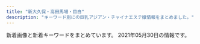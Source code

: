 ```yaml
---
title: "新大久保・高田馬場・目白"
description: "キーワード別にの巨乳アジアン・チャイナエステ嬢情報をまとめました。"
---
```


新着画像と新着キーワードをまとめています。
2021年05月30日の情報です。

<DmmAffiliateIns />
<KeywordTable
  shops={
    [
    {
        "name": "\u99ac\u5834one",
        "keywords": {
            "C": 18,
            "83": 3,
            "86": 3
        },
        "url": "http://familiar.ests.jp/",
        "img_links": [
            "http://familiar.ests.jp/images/acc.png",
            "http://familiar.ests.jp/photos/sites/33/2019/09/2019092718554568.jpg",
            "http://familiar.ests.jp/images/news.png",
            "http://familiar.ests.jp/images/s_link.png",
            "http://familiar.ests.jp/photos/sites/33/2020/10/2020101901153954.jpg",
            "http://familiar.ests.jp/images/bian.jpg",
            "http://familiar.ests.jp/images/top.jpg",
            "http://familiar.ests.jp/images/s_service.png",
            "http://familiar.ests.jp/photos/sites/33/2019/07/2019073009094778.jpg",
            "http://familiar.ests.jp/images/info.png",
            "http://familiar.ests.jp/images/service.jpg",
            "http://familiar.ests.jp/images/mobile.jpg",
            "http://familiar.ests.jp/photos/sites/33/2019/09/2019092318545965.jpg",
            "http://familiar.ests.jp/images/staff_bj1s.png",
            "http://familiar.ests.jp/images/s_staff.png",
            "http://familiar.ests.jp/photos/sites/33/2020/10/2020101409554799.jpg",
            "http://familiar.ests.jp/images/staff_bj4s.png",
            "http://familiar.ests.jp/images/nei_bj1.png",
            "http://familiar.ests.jp/photos/sites/33/2019/09/2019092718570723.jpg"
        ],
        "station": "JR\u9ad8\u7530\u99ac\u5834\u99c5\u65e9\u7a32\u7530\u53e3"
    },
    {
        "img_links": [
            "http://www.enchuen.com/images/img_service06.png",
            "http://www.enchuen.com/images/top_slider2.jpg",
            "http://www.enchuen.com/images/img_service02.png",
            "http://www.enchuen.com/images/interior01_s.jpg",
            "http://www.enchuen.com/images/interior02_s.jpg",
            "http://www.enchuen.com/images/top_slider4.jpg",
            "http://www.enchuen.com/images/mail_header.png",
            "http://www.enchuen.com/images/pagetop.png",
            "http://www.enchuen.com/images/img_slider02.png",
            "http://www.enchuen.com/images/a_qa.png",
            "http://www.enchuen.com/images/top_slider5.jpg",
            "http://www.enchuen.com/images/h2_information.png",
            "http://www.enchuen.com/images/therapist_noa.jpg",
            "http://www.enchuen.com/images/h2_link01.png",
            "http://www.enchuen.com/images/interior02.jpg",
            "http://www.enchuen.com/images/top_slider1.jpg",
            "http://www.enchuen.com/images/img_service03.png",
            "http://www.enchuen.com/images/img_service07.png",
            "http://www.enchuen.com/images/therapist_yona_s.jpg",
            "http://www.enchuen.com/images/img_service01.png",
            "http://www.enchuen.com/images/interior03_s.jpg",
            "http://www.enchuen.com/images/btn_gnavi02_no.png",
            "http://www.enchuen.com/images/therapist_kaori_s.jpg",
            "http://www.enchuen.com/images/interior04_s.jpg",
            "http://www.enchuen.com/images/h2_servicecontents.png",
            "http://www.enchuen.com/images/ban-tel.png",
            "http://www.enchuen.com/images/mess_footer.png",
            "http://www.enchuen.com/images/h2_contact.png",
            "http://www.enchuen.com/images/icon_eng.png",
            "http://www.enchuen.com/images/btn_gnavi05_no.png",
            "http://www.enchuen.com/images/icon_chi.png",
            "http://www.enchuen.com/images/img_comimgsoon.jpg",
            "http://www.enchuen.com/images/q_qa.png",
            "http://www.enchuen.com/images/img_service04.png",
            "http://www.enchuen.com/images/tw_header.png",
            "http://www.enchuen.com/images/img_aromaoil.png",
            "http://www.enchuen.com/images/therapist_yona.jpg",
            "http://www.enchuen.com/images/img_slider03.png",
            "http://www.enchuen.com/images/therapist_yume.jpg",
            "http://www.enchuen.com/images/h2_qa.png",
            "http://www.enchuen.com/images/therapist_noa_s.jpg",
            "http://www.enchuen.com/images/tw_footer.png",
            "http://www.enchuen.com/images/h2_alliancegide.png",
            "http://www.enchuen.com/images/btn_gnavi06_no.png",
            "http://www.enchuen.com/images/therapist_kaori.jpg",
            "http://www.enchuen.com/images/top_slider3.jpg",
            "http://www.enchuen.com/images/therapist_yume_s.jpg",
            "http://www.enchuen.com/images/interior04.jpg",
            "http://www.enchuen.com/images/interior03.jpg",
            "http://www.enchuen.com/images/h2_linkban.png",
            "http://www.enchuen.com/images/btn_gnavi03_no.png",
            "http://www.enchuen.com/images/h2_alltherapist.png",
            "http://www.enchuen.com/images/h2_alliancegide2.png",
            "http://www.enchuen.com/images/ins_footer.png",
            "http://www.enchuen.com/images/tel_header.png",
            "http://www.enchuen.com/images/h2_instagam.png",
            "http://www.enchuen.com/images/top_slider6.jpg",
            "http://www.enchuen.com/images/ins_header.png",
            "http://www.enchuen.com/images/img_slider01.png",
            "http://www.enchuen.com/images/interior01.jpg",
            "http://www.enchuen.com/images/btn_gnavi04_no.png",
            "http://www.enchuen.com/images/h2_twitter.png",
            "http://www.enchuen.com/images/img_service05.png",
            "http://www.enchuen.com/images/btn_gnavi01_no.png"
        ],
        "station": "JR\u65b0\u5927\u4e45\u4fdd\u99c5",
        "keywords": {
            "C": 4
        },
        "url": "http://www.enchuen.com/",
        "name": "\u7e01\u4e2d\u7e01\uff5e\u3048\u3093\u3061\u3085\u3046\u3048\u3093\uff5e"
    },
    {
        "keywords": {},
        "name": "Honey At Home \u30cf\u30cb\u30fc\u30a2\u30c3\u30c8\u30db\u30fc\u30e0",
        "station": "JR\u9ad8\u7530\u99ac\u5834\u99c5\u65e9\u7a32\u7530\u53e3",
        "url": "http://www.china-es.info/",
        "img_links": [
            "http://www.china-es.info/images/int2.jpg",
            "http://www.china-es.info/images/interior_t.jpg",
            "http://www.china-es.info/images/int4.jpg",
            "http://www.china-es.info/images/int1.jpg",
            "http://www.china-es.info/img/nana1.jpg",
            "http://www.china-es.info/images/sys2.jpg",
            "http://www.china-es.info/img/hibiki1.jpg",
            "http://www.china-es.info/images/mobile.jpg",
            "http://www.china-es.info/images/menu/staff.jpg",
            "http://www.china-es.info/images/top.jpg",
            "http://www.china-es.info/img/nana2.jpg",
            "http://www.china-es.info/images/sys1.jpg",
            "http://www.china-es.info/img/ringo1.jpg",
            "http://www.china-es.info/images/staff_t.jpg",
            "http://www.china-es.info/images/rec1.jpg",
            "http://www.china-es.info/images/news.jpg",
            "http://www.china-es.info/images/rec2.jpg",
            "http://www.china-es.info/images/menu/top.jpg",
            "http://www.china-es.info/images/menu/interior.jpg",
            "http://www.china-es.info/images/sys3.jpg",
            "http://www.china-es.info/images/int3.jpg",
            "http://www.china-es.info/images/head.jpg"
        ]
    },
    {
        "name": "\u6625\u306e\u5922",
        "keywords": {},
        "url": "http://www.harunoyume.com/",
        "img_links": [
            "http://www.harunoyume.com/images/discount.jpg",
            "http://www.harunoyume.com/images/covergirl.jpg",
            "http://www.harunoyume.com/images/service-image.jpg",
            "http://www.harunoyume.com/images/campaign.jpg"
        ],
        "station": "JR\u65b0\u5927\u4e45\u4fdd\u99c5"
    },
    {
        "img_links": [
            "http://www.kity.work/img/aoi2.jpg",
            "http://www.kity.work/images/tg.jpg",
            "http://www.kity.work/img/erina1.jpg",
            "http://www.kity.work/images/3.jpg",
            "http://www.kity.work/img/aoi1.jpg",
            "http://www.kity.work/img/sara1.jpg",
            "http://www.kity.work/images/news.jpg",
            "http://www.kity.work/images/s1.png",
            "http://www.kity.work/images/int2.jpg",
            "http://www.kity.work/img/erina2.jpg",
            "http://www.kity.work/staff/yuka.jpg",
            "http://www.kity.work/staff/sara.jpg",
            "http://www.kity.work/staff/erina.jpg",
            "http://www.kity.work/images/head.jpg",
            "http://www.kity.work/img/nana1.jpg",
            "http://www.kity.work/images/interior_t.jpg",
            "http://www.kity.work/images/5.jpg",
            "http://www.kity.work/images/7.jpg",
            "http://www.kity.work/images/s2.jpg",
            "http://www.kity.work/images/up.jpg",
            "http://www.kity.work/images/s1.jpg",
            "http://www.kity.work/img/sara2.jpg",
            "http://www.kity.work/images/6.jpg",
            "http://www.kity.work/img/yuka2.jpg",
            "http://www.kity.work/images/ac2.jpg",
            "http://www.kity.work/images/tel.jpg",
            "http://www.kity.work/staff/nana.jpg",
            "http://www.kity.work/images/staff_t.jpg",
            "http://www.kity.work/img/yuka1.jpg",
            "http://www.kity.work/images/1.jpg",
            "http://www.kity.work/images/sys.jpg",
            "http://www.kity.work/images/int1.jpg",
            "http://www.kity.work/staff/aoi.jpg"
        ],
        "url": "http://www.kity.work/",
        "name": "\u98a8\u96c5\u5802 \uff5e\u3075\u3046\u304c\u3069\u3046\uff5e",
        "station": "JR\u9ad8\u7530\u99ac\u5834\u99c5\u65e9\u7a32\u7530\u53e3",
        "keywords": {}
    },
    {
        "img_links": [
            "http://massage-1.net/images/top/top_04.jpg",
            "http://massage-1.net/images/top/top_01.jpg",
            "http://massage-1.net/images/top/top_06.jpg",
            "http://massage-1.net/images/top/top_08.png",
            "http://massage-1.net/images/top/top_03.jpg",
            "http://massage-1.net/images/top/top_02.jpg",
            "http://massage-1.net/images/home/top.jpg",
            "http://massage-1.net/images/page_top.png",
            "http://massage-1.net/images/top/top_05.jpg",
            "http://massage-1.net/images/staff_image/staf_05a.jpg"
        ],
        "keywords": {},
        "name": "\u697d\u5712",
        "url": "http://massage-1.net/",
        "station": "JR\u9ad8\u7530\u99ac\u5834\u99c5\u65e9\u7a32\u7530\u53e3"
    },
    {
        "station": "JR\u9ad8\u7530\u99ac\u5834\u99c5",
        "url": "http://www.aromaonly1.com/",
        "name": "NEW ONLY ONE",
        "img_links": [
            "http://www.aromaonly1.com/images/index_14.jpg",
            "http://www.aromaonly1.com/images/link_10.jpg",
            "http://www.aromaonly1.com/images/index_11.jpg",
            "http://www.aromaonly1.com/uploads/e01fa669285bc99ba782abfd90a08bb2.jpg",
            "http://www.aromaonly1.com/images/index_21.jpg",
            "http://www.aromaonly1.com/images/interior_10.jpg",
            "http://www.aromaonly1.com/images/index_02.jpg",
            "http://www.aromaonly1.com/images/index_08.jpg",
            "http://www.aromaonly1.com/uploads/39a20c0f1405de5aa73fad53492e41be.jpg",
            "http://www.aromaonly1.com/images/fanhui.png",
            "http://www.aromaonly1.com/uploads/015cba9c432d730d26583fe998534fa6.jpg",
            "http://www.aromaonly1.com/uploads/0d74a4af5e268e3562daa56048c13906.jpg",
            "http://www.aromaonly1.com/images/index_18.jpg",
            "http://www.aromaonly1.com/images/index_07.jpg",
            "http://www.aromaonly1.com/my_work/images/pic1.png",
            "http://www.aromaonly1.com/images/index_06.jpg",
            "http://www.aromaonly1.com/images/index_01.jpg",
            "http://www.aromaonly1.com/images/index_20.jpg",
            "http://www.aromaonly1.com/uploads/c24b4a66b959c50d941c227e2167e47a.jpg",
            "http://www.aromaonly1.com/uploads/2f5941103973429d3981087968a845a3.jpg",
            "http://www.aromaonly1.com/images/index_17.jpg",
            "http://www.aromaonly1.com/uploads/66dc68de1f9c001b6f15d52303314efc.jpg",
            "http://www.aromaonly1.com/images/index_03.jpg",
            "http://www.aromaonly1.com/images/aromaonly1_468x60.png",
            "http://www.aromaonly1.com/images/girls_10.jpg",
            "http://www.aromaonly1.com/images/service_11.jpg",
            "http://www.aromaonly1.com/images/index_05.jpg",
            "http://www.aromaonly1.com/uploads/18799c1985ca7d1cd026808323ec51c2.jpg",
            "http://www.aromaonly1.com/images/service_10.jpg",
            "http://www.aromaonly1.com/uploads/56e94a67d1aa4ea89d5f2064a387ab96.jpg",
            "http://www.aromaonly1.com/images/index_15.jpg",
            "http://www.aromaonly1.com/uploads/8e9e8b4d89b256773f17dff61368328c.jpg",
            "http://www.aromaonly1.com/images/index_16.jpg",
            "http://www.aromaonly1.com/uploads/5f4083d49285cbe64774b1bd70e86150.jpg",
            "http://www.aromaonly1.com/images/index_04.jpg",
            "http://www.aromaonly1.com/uploads/3e6ede4dd71b9611bfc0fc01fff82057.jpg",
            "http://www.aromaonly1.com/uploads/b43afdf6c0db7020b472f89b05664984.jpg",
            "http://www.aromaonly1.com/images/index_12.jpg",
            "http://www.aromaonly1.com/uploads/ac75f516de3602f2ed5de1d9e2383a35.jpg",
            "http://www.aromaonly1.com/images/index_19.jpg"
        ],
        "keywords": {
            "86": 4,
            "88": 3,
            "E": 2,
            "D": 2,
            "C": 3
        }
    },
    {
        "url": "https://venus.tyo.ac/",
        "keywords": {},
        "img_links": [],
        "name": "Venus -\u30f4\u30a3\u30fc\u30ca\u30b9-",
        "station": "JR\u5927\u4e45\u4fdd\u99c5\u5357\u53e3"
    },
    {
        "keywords": {
            "C": 39,
            "G": 1,
            "E": 3,
            "\u30c0\u30a4\u30ca\u30de\u30a4\u30c8": 1
        },
        "url": "https://est-hana.com/",
        "station": "JR\u5927\u4e45\u4fdd\u99c5\u5317\u53e3",
        "img_links": [
            "https://est-hana.com/img/girl/thumb/smain1891e9ae2d8752cd8b9474ebd62df9909f9b.jpg",
            "https://est-hana.com/img/girl/list/slist110d5ce8a5906e2cdaf90af47c9395e0dff.jpg",
            "https://est-hana.com/img/girl/pickup/topgirl20161016054301.png",
            "https://est-hana.com/img/girl/thumb/s88_1.jpg",
            "https://est-hana.com/img/girl/list/s77_list.jpg",
            "https://est-hana.com/img/girl/main/smain83165230fc40840a020ba3ed47600db4b4a.jpg",
            "https://est-hana.com/img/girl/pickup/pickup20180830201105.jpg",
            "https://est-hana.com/img/girl/thumb/smain193281777917c863b2cd265723b9cb5a3c32.jpg",
            "https://est-hana.com/img/girl/pickup/topgirl20141227182718.png",
            "https://est-hana.com/img/girl/thumb/s180_1.jpg",
            "https://est-hana.com/img/material/top_t4.png",
            "https://est-hana.com/img/material/month.png",
            "https://est-hana.com/img/girl/main/s139_1.jpg",
            "https://est-hana.com/img/girl/thumb/s77_1.jpg",
            "https://est-hana.com/img/girl/thumb/smain1991a8b144d9cbd006fc9dffdf23ad77de07.jpg",
            "https://est-hana.com/img/girl/main/smain110138adcf1cf026681bfa9a408199a21890.jpg",
            "https://est-hana.com/img/girl/list/slist189e9ae2d8752cd8b9474ebd62df9909f9b.jpg",
            "https://est-hana.com/img/girl/list/s180_face.jpg",
            "https://est-hana.com/img/material/gm4_rollout.png",
            "https://est-hana.com/img/girl/list/s163_face.jpg",
            "https://est-hana.com/img/girl/thumb/s173_2.jpg",
            "https://est-hana.com/img/girl/list/slist19053cc33bb85f739f63e84c2ae2c41c2eb.jpg",
            "https://est-hana.com/img/girl/thumb/smain18725b09cd881b1f036f9f4970616c10b474.jpg",
            "https://est-hana.com/img/material/m5.png",
            "https://est-hana.com/img/girl/list/sface193e3a7504f14e2050f14cb6782d72bb46c.jpg",
            "https://est-hana.com/img/girl/pickup/pickup20141227182613.jpeg",
            "https://est-hana.com/img/girl/main/s173_1.jpg",
            "https://est-hana.com/img/material/w0.png",
            "https://est-hana.com/img/material/line1.png",
            "https://est-hana.com/img/material/massa_t1.png",
            "https://est-hana.com/img/girl/main/smain1891e9ae2d8752cd8b9474ebd62df9909f9b.jpg",
            "https://est-hana.com/img/material/massap5.jpg",
            "https://est-hana.com/img/girl/list/s173_list.jpg",
            "https://est-hana.com/img/material/top_t2_img_rev2.jpg",
            "https://est-hana.com/img/girl/list/sface187386757ea62d773ca58e2457fc23b8e13.jpg",
            "https://est-hana.com/img/material/click_tel_btn.png",
            "https://est-hana.com/img/material/top_t5.png",
            "https://est-hana.com/img/girl/thumb/smain1871110bf62c88dcefca310cdc127f9b11f2.jpg",
            "https://est-hana.com/img/material/systme_t1.png",
            "https://est-hana.com/img/girl/list/slist8365230fc40840a020ba3ed47600db4b4a.jpg",
            "https://est-hana.com/img/material/systme_t2.png",
            "https://est-hana.com/img/girl/thumb/smain110138adcf1cf026681bfa9a408199a21890.jpg",
            "https://est-hana.com/img/girl/main/smain1991a8b144d9cbd006fc9dffdf23ad77de07.jpg",
            "https://est-hana.com/img/girl/list/slist193a69a1a063a3159e298d18b691542266d.jpg",
            "https://est-hana.com/img/girl/main/smain197153ce52e0264e81a8a42e5d3c84dd833e.jpg",
            "https://est-hana.com/img/material/gm3_rollout.png",
            "https://est-hana.com/img/girl/thumb/s75_1.jpg",
            "https://est-hana.com/img/girl/list/slist18449673a0eecbfdaab27d1a016ce6f4281.jpg",
            "https://est-hana.com/img/material/top_t3.png",
            "https://est-hana.com/img/girl/main/smain1901e7f2a11706f93c08ab1eb76c57c0a501.jpg",
            "https://est-hana.com/img/girl/pickup/topgirl20180526173824.png",
            "https://est-hana.com/img/girl/list/sface201dc74ab8dea78d771771d5fda7bccc989.jpg",
            "https://est-hana.com/img/girl/main/s75_1.jpg",
            "https://est-hana.com/img/camp/camp20210501.png",
            "https://est-hana.com/img/girl/main/smain1911ec56c0d5cc68365ea11e2e52a40272d8.jpg",
            "https://est-hana.com/img/material/photorenew5.jpg",
            "https://est-hana.com/img/girl/pickup/pickup20180526173711.jpg",
            "https://est-hana.com/img/girl/list/sface8365230fc40840a020ba3ed47600db4b4a.jpg",
            "https://est-hana.com/img/girl/pickup/pickup20191214162524.jpg",
            "https://est-hana.com/img/material/massap7.jpg",
            "https://est-hana.com/img/material/accsess_picter2.jpg",
            "https://est-hana.com/img/whatnew/20200401_mask.jpg",
            "https://est-hana.com/img/material/sys_course2_rev2.png",
            "https://est-hana.com/img/material/staff_t1rev1.png",
            "https://est-hana.com/img/girl/thumb/s86_1.jpg",
            "https://est-hana.com/img/material/sys_course1_rev2.png",
            "https://est-hana.com/img/material/hosi4.png",
            "https://est-hana.com/img/whatnew/20200401min60.jpg",
            "https://est-hana.com/img/material/staff_t1.png",
            "https://est-hana.com/img/girl/list/slist191ec56c0d5cc68365ea11e2e52a40272d8.jpg",
            "https://est-hana.com/img/girl/thumb/smain184249673a0eecbfdaab27d1a016ce6f4281.jpg",
            "https://est-hana.com/img/girl/thumb/smain83165230fc40840a020ba3ed47600db4b4a.jpg",
            "https://est-hana.com/img/girl/pickup/pickup20191208191053.jpg",
            "https://est-hana.com/img/girl/list/s180_list.jpg",
            "https://est-hana.com/img/material/massap1.jpg",
            "https://est-hana.com/img/girl/thumb/smain1102404ef9fc79e2a0a04d64b621c22a0c77.jpg",
            "https://est-hana.com/img/material/detailwaku.png",
            "https://est-hana.com/img/girl/list/sface18449673a0eecbfdaab27d1a016ce6f4281.jpg",
            "https://est-hana.com/img/material/day.png",
            "https://est-hana.com/img/girl/pickup/pickup20190528135649.jpg",
            "https://est-hana.com/img/material/photorenew4.jpg",
            "https://est-hana.com/img/girl/list/sface110404ef9fc79e2a0a04d64b621c22a0c77.jpg",
            "https://est-hana.com/img/material/sframe2014.png",
            "https://est-hana.com/img/material/sys_option.png",
            "https://est-hana.com/img/material/massap6.jpg",
            "https://est-hana.com/img/material/gm1_rollout.png",
            "https://est-hana.com/img/material/sys_course3_rev1.png",
            "https://est-hana.com/img/girl/thumb/s139_1.jpg",
            "https://est-hana.com/img/girl/list/s139_face.jpg",
            "https://est-hana.com/img/girl/main/s77_1.jpg",
            "https://est-hana.com/img/girl/list/slist199a8b144d9cbd006fc9dffdf23ad77de07.jpg",
            "https://est-hana.com/img/girl/main/smain184149673a0eecbfdaab27d1a016ce6f4281.jpg",
            "https://est-hana.com/img/girl/pickup/pickup20181218104555.jpg",
            "https://est-hana.com/img/material/age.png",
            "https://est-hana.com/img/material/staffdetail_t1.png",
            "https://est-hana.com/img/girl/list/s88_list.jpg",
            "https://est-hana.com/img/material/gm6_rollout.png",
            "https://est-hana.com/img/girl/main/smain1871110bf62c88dcefca310cdc127f9b11f2.jpg",
            "https://est-hana.com/img/material/photorenew1.jpg",
            "https://est-hana.com/img/material/massap3.jpg",
            "https://est-hana.com/img/girl/list/s75_face.jpg",
            "https://est-hana.com/img/material/top_t6.png",
            "https://est-hana.com/img/girl/list/sface199a8b144d9cbd006fc9dffdf23ad77de07.jpg",
            "https://est-hana.com/img/girl/list/s173_face.jpg",
            "https://est-hana.com/img/girl/thumb/smain197153ce52e0264e81a8a42e5d3c84dd833e.jpg",
            "https://est-hana.com/img/girl/thumb/smain1901e7f2a11706f93c08ab1eb76c57c0a501.jpg",
            "https://est-hana.com/img/girl/pickup/pickup20190227121102.jpg",
            "https://est-hana.com/img/girl/pickup/topgirl20140502225842.png",
            "https://est-hana.com/img/girl/thumb/smain184149673a0eecbfdaab27d1a016ce6f4281.jpg",
            "https://est-hana.com/img/girl/thumb/smain1913da4fa2da2e801312734721e1a44d8e19.jpg",
            "https://est-hana.com/img/girl/pickup/topgirl20190528141109.png",
            "https://est-hana.com/img/girl/thumb/smain1911ec56c0d5cc68365ea11e2e52a40272d8.jpg",
            "https://est-hana.com/img/girl/pickup/topgirl20180308214256.png",
            "https://est-hana.com/img/girl/thumb/smain1931e3a7504f14e2050f14cb6782d72bb46c.jpg",
            "https://est-hana.com/img/material/d30.png",
            "https://est-hana.com/img/material/returnbtn.png",
            "https://est-hana.com/img/material/massap2.jpg",
            "https://est-hana.com/img/girl/list/sface190e7f2a11706f93c08ab1eb76c57c0a501.jpg",
            "https://est-hana.com/img/girl/pickup/pickup20190118192153.jpg",
            "https://est-hana.com/img/girl/thumb/s77_3.jpg",
            "https://est-hana.com/img/girl/list/sface191ec56c0d5cc68365ea11e2e52a40272d8.jpg",
            "https://est-hana.com/img/material/top_t2.png",
            "https://est-hana.com/img/material/photorenew2rev1.jpg",
            "https://est-hana.com/img/girl/thumb/s77_2.jpg",
            "https://est-hana.com/img/girl/list/slist187110f9d5212fd19d8b8410ec6bff294e6.jpg",
            "https://est-hana.com/img/girl/list/slist19753ce52e0264e81a8a42e5d3c84dd833e.jpg",
            "https://est-hana.com/img/girl/pickup/pickup20190118192257.jpg",
            "https://est-hana.com/img/girl/main/s180_1.jpg",
            "https://est-hana.com/img/whatnew/20200304.jpg",
            "https://est-hana.com/img/girl/list/slist2012ba9beda1a19f1ba57dcc87485d57321.jpg",
            "https://est-hana.com/img/material/gm5_rollout.png",
            "https://est-hana.com/img/girl/list/s86_face.jpg",
            "https://est-hana.com/img/girl/list/s77_face.jpg",
            "https://est-hana.com/img/girl/thumb/smain1912da4fa2da2e801312734721e1a44d8e19.jpg",
            "https://est-hana.com/img/material/topflashimg1.jpg",
            "https://est-hana.com/img/girl/list/s88_face.jpg",
            "https://est-hana.com/img/girl/thumb/s173_1.jpg",
            "https://est-hana.com/img/material/accsess_station.png",
            "https://est-hana.com/img/material/photorenew3.jpg",
            "https://est-hana.com/img/girl/list/sface189e9ae2d8752cd8b9474ebd62df9909f9b.jpg",
            "https://est-hana.com/img/girl/main/smain1931e3a7504f14e2050f14cb6782d72bb46c.jpg",
            "https://est-hana.com/img/girl/thumb/smain1902e7f2a11706f93c08ab1eb76c57c0a501.jpg",
            "https://est-hana.com/img/material/gm2_rollout.png",
            "https://est-hana.com/img/girl/pickup/topgirl20140510202547.png",
            "https://est-hana.com/img/material/infopanel.png",
            "https://est-hana.com/img/girl/pickup/topgirl20180908131653.png",
            "https://est-hana.com/img/material/top_twitter.png",
            "https://est-hana.com/img/girl/list/s86_list.jpg",
            "https://est-hana.com/img/girl/list/sface19753ce52e0264e81a8a42e5d3c84dd833e.jpg",
            "https://est-hana.com/img/material/sys_etc.png",
            "https://est-hana.com/img/material/hosi5.png",
            "https://est-hana.com/img/girl/list/s163_list.jpg",
            "https://est-hana.com/img/girl/thumb/smain83265230fc40840a020ba3ed47600db4b4a.jpg",
            "https://est-hana.com/img/girl/thumb/smain19725e2ed7efe2de621955e09d12295a13ee.jpg",
            "https://est-hana.com/img/girl/pickup/pickup20190121202926.jpg",
            "https://est-hana.com/img/material/massap4.jpg",
            "https://est-hana.com/img/girl/main/s88_1.jpg",
            "https://est-hana.com/img/girl/list/s139_list.jpg",
            "https://est-hana.com/img/girl/main/s86_1.jpg",
            "https://est-hana.com/img/girl/list/s75_list.jpg"
        ],
        "name": "\u82b1"
    },
    {
        "img_links": [
            "http://www.y-rlx.site/images/index_13.jpg",
            "http://www.y-rlx.site/images/rec_09.jpg",
            "http://www.y-rlx.site/images/staff_09.jpg",
            "http://www.y-rlx.site/images/index_19.jpg",
            "http://www.y-rlx.site/images/info.jpg",
            "http://www.y-rlx.site/images/index_11.jpg",
            "http://www.y-rlx.site/images/info_09.jpg",
            "http://www.y-rlx.site/images/upload/thumb/0776a8acf9219785.jpg",
            "http://www.y-rlx.site/images/index_09.jpg",
            "http://www.y-rlx.site/images/index_03.jpg",
            "http://www.y-rlx.site/images/index_18.jpg",
            "http://www.y-rlx.site/images/index_06.jpg",
            "http://www.y-rlx.site/images/index_20.jpg",
            "http://www.y-rlx.site/images/upload/thumb/7ec52ffef2544273.jpg",
            "http://www.y-rlx.site/images/index_08.jpg",
            "http://www.y-rlx.site/images/card.jpg",
            "http://www.y-rlx.site/girl/01.jpg",
            "http://www.y-rlx.site/girl/04.jpg",
            "http://www.y-rlx.site/images/rec.jpg",
            "http://www.y-rlx.site/images/upload/thumb/0a4230132522743d.jpg",
            "http://www.y-rlx.site/images/index_04.jpg",
            "http://y-rlx.site/images/index_07.jpg",
            "http://www.y-rlx.site/images/upload/thumb/7ef0dbd713e60157.jpg",
            "http://www.y-rlx.site/girl/05.jpg",
            "http://www.y-rlx.site/images/upload/thumb/117cc02414cb58fe.jpg",
            "http://www.y-rlx.site/images/upload/thumb/0d7b4714c8aced28.jpg",
            "http://www.y-rlx.site/images/upload/thumb/e0a26e58e17a1416.jpg",
            "http://www.y-rlx.site/girl/03.jpg",
            "http://www.y-rlx.site/images/index_01.jpg",
            "http://www.y-rlx.site/images/index_07.jpg",
            "http://www.y-rlx.site/images/upload/thumb/855f910df0047867.jpg",
            "http://www.y-rlx.site/images/index_10.jpg",
            "http://www.y-rlx.site/images/upload/thumb/a3dc59474308193e.jpg",
            "http://www.y-rlx.site/images/upload/thumb/2c7fdde9ad97892b.jpg",
            "http://www.y-rlx.site/images/index_02.jpg",
            "http://www.y-rlx.site/images/index_05.jpg",
            "http://y-rlx.site/images/index_04.jpg",
            "http://www.y-rlx.site/images/index_15.jpg",
            "http://www.y-rlx.site/girl/02.jpg"
        ],
        "name": "\u60a0\u30a8\u30b9\u30c6",
        "url": "http://www.y-rlx.site/",
        "keywords": {
            "88": 3,
            "C": 6,
            "87": 4,
            "D": 1
        },
        "station": "JR\u9ad8\u7530\u99ac\u5834\u99c5\u65e9\u7a32\u7530\u53e3"
    },
    {
        "url": "http://p-aroma.work/",
        "keywords": {},
        "name": "\u7652\u3057\u306e\u51fa\u4f1a\u3044",
        "station": "JR\u5927\u4e45\u4fdd\u99c5\u5317\u53e3",
        "img_links": [
            "http://p-aroma.work/images/sys.png",
            "http://p-aroma.work/images/tel.jpg",
            "http://p-aroma.work/staff/kasumi.jpg",
            "http://p-aroma.work/staff/mayu.jpg",
            "http://p-aroma.work/images/2.jpg",
            "http://p-aroma.work/images/mobile.jpg",
            "http://p-aroma.work/images/4.jpg",
            "http://p-aroma.work/staff/mirai.jpg",
            "http://p-aroma.work/images/7.jpg",
            "http://p-aroma.work/img/haru1.png",
            "http://p-aroma.work/img/mayu1.png",
            "http://p-aroma.work/staff/rina.jpg",
            "http://p-aroma.work/img/ayaka1.png",
            "http://p-aroma.work/img/rina1.png",
            "http://p-aroma.work/images/6.jpg",
            "http://p-aroma.work/staff/ayaka.jpg",
            "http://p-aroma.work/img/kasumi1.png",
            "http://p-aroma.work/images/int1.png",
            "http://p-aroma.work/images/s2.jpg",
            "http://p-aroma.work/images/3.jpg",
            "http://p-aroma.work/images/head.jpg",
            "http://p-aroma.work/images/news.jpg",
            "http://p-aroma.work/images/s1.png",
            "http://p-aroma.work/staff/haru.jpg",
            "http://p-aroma.work/images/s1.jpg",
            "http://p-aroma.work/images/1.jpg",
            "http://p-aroma.work/img/mirai1.png",
            "http://p-aroma.work/images/interior_t.png",
            "http://p-aroma.work/images/staff_t.png",
            "http://p-aroma.work/images/int2.png"
        ]
    },
    {
        "station": "JR\u9ad8\u7530\u99ac\u5834\u99c5",
        "name": "Pretty \uff5e\u30d7\u30ea\u30c6\u30a3\u30fc\uff5e",
        "url": "http://pretty.este.work/",
        "keywords": {},
        "img_links": [
            "http://pretty.este.work/nana.jpg",
            "http://pretty.este.work/2.jpg",
            "http://pretty.este.work/up.jpg",
            "http://pretty.este.work/staff_t.jpg",
            "http://pretty.este.work/head.jpg",
            "http://pretty.este.work/int1.png",
            "http://pretty.este.work/rec1.png",
            "http://pretty.este.work/4.jpg",
            "http://pretty.este.work/ayumi.jpg",
            "http://pretty.este.work/tg.jpg",
            "http://pretty.este.work/sayurin.jpg",
            "http://pretty.este.work/hana.jpg",
            "http://pretty.este.work/sakura.jpg",
            "http://pretty.este.work/news.jpg",
            "http://pretty.este.work/interior_t.jpg",
            "http://pretty.este.work/1.jpg",
            "http://pretty.este.work/rec2.png",
            "http://pretty.este.work/3.jpg"
        ]
    },
    {
        "keywords": {},
        "station": "JR\u5927\u4e45\u4fdd\u99c5\u5317\u53e3",
        "name": "Rabenda\u30fb\u30e9\u30d9\u30f3\u30c0\u30fc",
        "url": "http://gogonoheya.ies.fun/",
        "img_links": []
    },
    {
        "keywords": {},
        "station": "\u65b0\u5927\u4e45\u4fdd\u99c5",
        "img_links": [
            "http://www.e-candy.work/images/9.jpg",
            "http://www.e-candy.work/images/8.jpg",
            "http://www.e-candy.work/images/interior_t.png",
            "http://www.e-candy.work/img/rina1.jpg",
            "http://www.e-candy.work/images/11.jpg",
            "http://www.e-candy.work/images/12.jpg",
            "http://www.e-candy.work/images/3.jpg",
            "http://www.e-candy.work/img/aya1.jpg",
            "http://www.e-candy.work/images/head.jpg",
            "http://www.e-candy.work/images/4.jpg",
            "http://www.e-candy.work/images/10.jpg",
            "http://www.e-candy.work/img/risa1.jpg",
            "http://www.e-candy.work/images/sys2.jpg",
            "http://www.e-candy.work/images/5.jpg",
            "http://www.e-candy.work/img/hana1.jpg",
            "http://www.e-candy.work/images/int1.png",
            "http://www.e-candy.work/img/yui1.jpg",
            "http://www.e-candy.work/images/newface.png",
            "http://www.e-candy.work/images/mobile.jpg",
            "http://www.e-candy.work/img/ai1.jpg",
            "http://www.e-candy.work/img/miki1.jpg",
            "http://www.e-candy.work/images/s1.png",
            "http://www.e-candy.work/images/7.jpg",
            "http://www.e-candy.work/images/tel.jpg",
            "http://www.e-candy.work/images/news.jpg",
            "http://www.e-candy.work/images/sys1.jpg",
            "http://www.e-candy.work/images/1.jpg",
            "http://www.e-candy.work/images/int2.png",
            "http://www.e-candy.work/images/sys3.png",
            "http://www.e-candy.work/images/staff_t.png",
            "http://www.e-candy.work/img/mimi1.jpg",
            "http://www.e-candy.work/img/haruka1.jpg",
            "http://www.e-candy.work/images/info.png",
            "http://www.e-candy.work/img/nana1.jpg",
            "http://www.e-candy.work/images/6.jpg",
            "http://www.e-candy.work/img/nami1.jpg"
        ],
        "name": "Lui\uff5e\u30eb\u30a4\uff5e",
        "url": "http://www.e-candy.work/"
    },
    {
        "name": "Lovely Heart",
        "url": "http://aes-salon.com/",
        "keywords": {
            "C": 38
        },
        "station": "JR\u5927\u4e45\u4fdd\u99c5\u5317\u53e3",
        "img_links": [
            "http://aes-salon.com/scdl/staff/10082.jpg",
            "http://aes-salon.com/img/ttl_att.png",
            "http://aes-salon.com/scdl/staff/10591mb.jpg",
            "http://aes-salon.com/scdl/staff/10651mb.jpg",
            "http://aes-salon.com/scdl/staff/10571mb.jpg",
            "http://aes-salon.com/scdl/staff/10441.jpg",
            "http://aes-salon.com/scdl/staff/10671.jpg",
            "http://aes-salon.com/img/ttl_bekan.jpg",
            "http://aes-salon.com/scdl/staff/10691.jpg",
            "http://aes-salon.com/img/access/road4.jpg",
            "http://aes-salon.com/img/system/campaign.jpg",
            "http://aes-salon.com/scdl/staff/10621mb.jpg",
            "http://aes-salon.com/scdl/staff/10602.jpg",
            "http://aes-salon.com/img/access/road1.jpg",
            "http://aes-salon.com/scdl/staff/10693.jpg",
            "http://aes-salon.com/scdl/staff/10641.jpg",
            "http://aes-salon.com/scdl/staff/10411.jpg",
            "http://aes-salon.com/scdl/staff/10351.jpg",
            "http://aes-salon.com/scdl/staff/10711.jpg",
            "http://aes-salon.com/scdl/staff/10471.jpg",
            "http://aes-salon.com/scdl/staff/10083.jpg",
            "http://aes-salon.com/pic/top1.jpg",
            "http://aes-salon.com/scdl/staff/10091mb.jpg",
            "http://aes-salon.com/img/ttl_sister.png",
            "http://aes-salon.com/scdl/staff/10412.jpg",
            "http://aes-salon.com/scdl/staff/10561mb.jpg",
            "http://aes-salon.com/scdl/staff/10692.jpg",
            "http://aes-salon.com/img/access/road3.jpg",
            "http://aes-salon.com/scdl/staff/10721mb.jpg",
            "http://aes-salon.com/scdl/staff/10462.jpg",
            "http://aes-salon.com/img/ttl_staff.png",
            "http://aes-salon.com/scdl/staff/10671mb.jpg",
            "http://aes-salon.com/img/access/roaddm.png",
            "http://aes-salon.com/scdl/staff/10731.jpg",
            "http://aes-salon.com/scdl/staff/10691mb.jpg",
            "http://aes-salon.com/scdl/staff/10351mb.jpg",
            "http://aes-salon.com/scdl/staff/10341mb.jpg",
            "http://aes-salon.com/scdl/staff/10501.jpg",
            "http://aes-salon.com/scdl/staff/10651.jpg",
            "http://aes-salon.com/scdl/staff/10631.jpg",
            "http://aes-salon.com/scdl/staff/10601.jpg",
            "http://aes-salon.com/scdl/staff/10562.jpg",
            "http://aes-salon.com/img/ttl_mobile.jpg",
            "http://aes-salon.com/scdl/staff/10701.jpg",
            "http://aes-salon.com/scdl/staff/10641mb.jpg",
            "http://aes-salon.com/scdl/staff/10291mb.jpg",
            "http://aes-salon.com/scdl/staff/10621.jpg",
            "http://aes-salon.com/scdl/staff/10121.jpg",
            "http://aes-salon.com/scdl/staff/10292.jpg",
            "http://aes-salon.com/i/files/homeimg.jpg",
            "http://aes-salon.com/scdl/staff/10561.jpg",
            "http://aes-salon.com/scdl/staff/10571.jpg",
            "http://aes-salon.com/scdl/staff/10121mb.jpg",
            "http://aes-salon.com/scdl/staff/10701mb.jpg",
            "http://aes-salon.com/pic/top2.jpg",
            "http://aes-salon.com/scdl/staff/10092.jpg",
            "http://aes-salon.com/scdl/staff/10563.jpg",
            "http://aes-salon.com/scdl/staff/10511mb.jpg",
            "http://aes-salon.com/scdl/staff/10601mb.jpg",
            "http://aes-salon.com/scdl/staff/10711mb.jpg",
            "http://aes-salon.com/scdl/staff/10591.jpg",
            "http://aes-salon.com/scdl/staff/10341.jpg",
            "http://aes-salon.com/scdl/staff/10502.jpg",
            "http://aes-salon.com/scdl/staff/10081.jpg",
            "http://aes-salon.com/scdl/staff/10471mb.jpg",
            "http://aes-salon.com/pic/head.jpg",
            "http://aes-salon.com/scdl/staff/10081mb.jpg",
            "http://aes-salon.com/scdl/staff/10472.jpg",
            "http://aes-salon.com/scdl/staff/10411mb.jpg",
            "http://aes-salon.com/scdl/staff/10441mb.jpg",
            "http://aes-salon.com/img/access/road2.jpg",
            "http://aes-salon.com/scdl/staff/10461mb.jpg",
            "http://aes-salon.com/scdl/staff/10661.jpg",
            "http://aes-salon.com/scdl/staff/10721.jpg",
            "http://aes-salon.com/scdl/staff/10291.jpg",
            "http://aes-salon.com/scdl/staff/10501mb.jpg",
            "http://aes-salon.com/scdl/staff/10342.jpg",
            "http://aes-salon.com/img/ttl_nouka.jpg",
            "http://aes-salon.com/scdl/staff/10694.jpg",
            "http://aes-salon.com/scdl/staff/10122.jpg",
            "http://aes-salon.com/scdl/staff/10631mb.jpg",
            "http://aes-salon.com/scdl/staff/10661mb.jpg",
            "http://aes-salon.com/scdl/staff/10511.jpg",
            "http://aes-salon.com/img/ttl_attbnr.jpg",
            "http://aes-salon.com/scdl/staff/10091.jpg",
            "http://aes-salon.com/scdl/staff/10592.jpg",
            "http://aes-salon.com/scdl/staff/10461.jpg",
            "http://aes-salon.com/scdl/staff/10731mb.jpg"
        ]
    },
    {
        "img_links": [
            "https://www.cocoro556.in/img/girl/thumb/smain1542a1f8e548a2959236fdd0e7abcde80ac7.jpg",
            "https://www.cocoro556.in/img/girl/list/slist154a1f8e548a2959236fdd0e7abcde80ac7.jpg",
            "https://www.cocoro556.in/img/material/p2_t2_subt4.png",
            "https://www.cocoro556.in/img/material/p2_t2_sub_m1_3.png",
            "https://www.cocoro556.in/img/material/photost3rev1.png",
            "https://www.cocoro556.in/img/material/photost4rev1.png",
            "https://www.cocoro556.in/img/material/p2_t2.png",
            "https://www.cocoro556.in/img/material/p2_t2_subt5_m2.png",
            "https://www.cocoro556.in/img/girl/thumb/smain16627090642c09cac745b0ded19f41e41b2c.jpg",
            "https://www.cocoro556.in/img/girl/thumb/smain16617090642c09cac745b0ded19f41e41b2c.jpg",
            "https://www.cocoro556.in/img/material/top_t4.png",
            "https://www.cocoro556.in/img/girl/thumb/smain14922dea5bdda380e76839c012ab24bd9f82.jpg",
            "https://www.cocoro556.in/img/material/top_t2.png",
            "https://www.cocoro556.in/img/material/pd_st1.png",
            "https://www.cocoro556.in/img/girl/thumb/smain126242f85375ac3eb532582567360874d2d6.jpg",
            "https://www.cocoro556.in/img/girl/list/slist146f806d031a1244ccfaa8b4d307f6ef6d7.jpg",
            "https://www.cocoro556.in/img/material/photost5.png",
            "https://www.cocoro556.in/img/girl/list/slist144346e3df3ff1cef1386c89c6ba9e9f72e.jpg",
            "https://www.cocoro556.in/img/girl/thumb/smain1543ab2e0ee9f9fde8103e9fe80e33b07761.jpg",
            "https://www.cocoro556.in/img/material/age_rollout.png",
            "https://www.cocoro556.in/img/girl/main/smain126142f85375ac3eb532582567360874d2d6.jpg",
            "https://www.cocoro556.in/img/material/p2_t2_subt3.png",
            "https://www.cocoro556.in/img/material/top_t3.png",
            "https://www.cocoro556.in/img/material/pageheaderimg3.jpg",
            "https://www.cocoro556.in/img/girl/thumb/smain1443346e3df3ff1cef1386c89c6ba9e9f72e.jpg",
            "https://www.cocoro556.in/img/girl/list/slist16435ee9e4407f412c3d2708030a189f1c0.jpg",
            "https://www.cocoro556.in/img/material/photost2rev1.png",
            "https://www.cocoro556.in/img/camp/camp20210501.jpg",
            "https://www.cocoro556.in/img/girl/thumb/smain1671d805234c8fbb465b0ed26b0a1e25b455.jpg",
            "https://www.cocoro556.in/img/girl/thumb/smain1461f806d031a1244ccfaa8b4d307f6ef6d7.jpg",
            "https://www.cocoro556.in/img/girl/thumb/smain126332fd72809eba38056753c1720b05d8d5.jpg",
            "https://www.cocoro556.in/img/material/p6_t3_subt1.png",
            "https://www.cocoro556.in/img/girl/main/smain16617090642c09cac745b0ded19f41e41b2c.jpg",
            "https://www.cocoro556.in/img/girl/main/smain1541a1f8e548a2959236fdd0e7abcde80ac7.jpg",
            "https://www.cocoro556.in/img/material/p2_t2_subt5.png",
            "https://www.cocoro556.in/img/material/pd_st3.png",
            "https://www.cocoro556.in/img/material/p2_t2_sub_m1_2.png",
            "https://www.cocoro556.in/img/material/p6_t3.png",
            "https://www.cocoro556.in/img/girl/list/slist142b75436b0012f83588e08b8d8eb48c8c2.jpg",
            "https://www.cocoro556.in/img/material/p2_t2_subt5_m1.png",
            "https://www.cocoro556.in/img/girl/thumb/smain1673d805234c8fbb465b0ed26b0a1e25b455.jpg",
            "https://www.cocoro556.in/img/material/p6_t2.png",
            "https://www.cocoro556.in/img/material/photost7.png",
            "https://www.cocoro556.in/img/material/photost1.png",
            "https://www.cocoro556.in/img/girl/main/smain1421b75436b0012f83588e08b8d8eb48c8c2.jpg",
            "https://www.cocoro556.in/img/girl/thumb/smain1421b75436b0012f83588e08b8d8eb48c8c2.jpg",
            "https://www.cocoro556.in/img/material/p3_1_t1.png",
            "https://www.cocoro556.in/img/girl/main/smain1461f806d031a1244ccfaa8b4d307f6ef6d7.jpg",
            "https://www.cocoro556.in/img/girl/thumb/smain164135ee9e4407f412c3d2708030a189f1c0.jpg",
            "https://www.cocoro556.in/img/material/pageheaderimg1.jpg",
            "https://www.cocoro556.in/img/girl/thumb/smain14634879628e490d1ecf1cd7a9d727569f95.jpg",
            "https://www.cocoro556.in/img/girl/thumb/smain1441346e3df3ff1cef1386c89c6ba9e9f72e.jpg",
            "https://www.cocoro556.in/img/material/pageheaderimg2.jpg",
            "https://www.cocoro556.in/img/material/top_t1.png",
            "https://www.cocoro556.in/img/girl/thumb/smain16637090642c09cac745b0ded19f41e41b2c.jpg",
            "https://www.cocoro556.in/img/camp/camp20210501premium.jpg",
            "https://www.cocoro556.in/img/camp/camp20210403short.jpg",
            "https://www.cocoro556.in/img/girl/thumb/smain1462f806d031a1244ccfaa8b4d307f6ef6d7.jpg",
            "https://www.cocoro556.in/img/girl/thumb/smain1491773ceed1a7cd35919e9c6866285fb943.jpg",
            "https://www.cocoro556.in/img/material/gm3_rollout.png",
            "https://www.cocoro556.in/img/material/p2_t2_subt2.png",
            "https://www.cocoro556.in/img/material/p6_t2_subt1.png",
            "https://www.cocoro556.in/img/material/photost6.png",
            "https://www.cocoro556.in/img/girl/list/slist1667090642c09cac745b0ded19f41e41b2c.jpg",
            "https://www.cocoro556.in/img/material/pd_number.png",
            "https://www.cocoro556.in/img/material/gm3_rollover.png",
            "https://www.cocoro556.in/img/material/pd_st2.png",
            "https://www.cocoro556.in/img/girl/thumb/smain1493773ceed1a7cd35919e9c6866285fb943.jpg",
            "https://www.cocoro556.in/img/material/gm1_rollout.png",
            "https://www.cocoro556.in/img/material/gm5_rollover.png",
            "https://www.cocoro556.in/img/material/p2_t2_subt1.png",
            "https://www.cocoro556.in/img/material/ftel.png",
            "https://www.cocoro556.in/img/girl/thumb/smain1442346e3df3ff1cef1386c89c6ba9e9f72e.jpg",
            "https://www.cocoro556.in/img/material/accminimgrev1.jpg",
            "https://www.cocoro556.in/img/girl/main/smain1441346e3df3ff1cef1386c89c6ba9e9f72e.jpg",
            "https://www.cocoro556.in/img/girl/thumb/smain1422b75436b0012f83588e08b8d8eb48c8c2.jpg",
            "https://www.cocoro556.in/img/material/pageheaderimg4.jpg",
            "https://www.cocoro556.in/img/material/leftinfo.png",
            "https://www.cocoro556.in/img/material/mobilesite.png",
            "https://www.cocoro556.in/img/girl/main/smain1491773ceed1a7cd35919e9c6866285fb943.jpg",
            "https://www.cocoro556.in/img/girl/thumb/smain1672d805234c8fbb465b0ed26b0a1e25b455.jpg",
            "https://www.cocoro556.in/img/girl/thumb/smain1423ae12bc52cc115b3190fbe6a84a8ffa74.jpg",
            "https://www.cocoro556.in/img/girl/list/slist167f0b4414b94d2c934624a47b21815ef54.jpg",
            "https://www.cocoro556.in/img/material/gm4_rollout.png",
            "https://www.cocoro556.in/img/material/gm6_rollout.png",
            "https://www.cocoro556.in/img/material/p5_t1.png",
            "https://www.cocoro556.in/img/material/gm1_rollover.png",
            "https://www.cocoro556.in/img/material/top_t3_subt1.png",
            "https://www.cocoro556.in/img/girl/main/smain1671d805234c8fbb465b0ed26b0a1e25b455.jpg",
            "https://www.cocoro556.in/img/material/gm2_rollout.png",
            "https://www.cocoro556.in/img/material/gm6_rollover.png",
            "https://www.cocoro556.in/img/girl/thumb/smain126142f85375ac3eb532582567360874d2d6.jpg",
            "https://www.cocoro556.in/img/material/gm2_rollover.png",
            "https://www.cocoro556.in/img/material/top_t3_imgrev1.jpg",
            "https://www.cocoro556.in/img/girl/main/smain164135ee9e4407f412c3d2708030a189f1c0.jpg",
            "https://www.cocoro556.in/img/girl/thumb/smain1541a1f8e548a2959236fdd0e7abcde80ac7.jpg",
            "https://www.cocoro556.in/img/material/p2_t2_sub_m1_1.png",
            "https://www.cocoro556.in/img/material/p3_t1.png",
            "https://www.cocoro556.in/img/girl/list/slist12642f85375ac3eb532582567360874d2d6.jpg",
            "https://www.cocoro556.in/img/material/p2_t2_subt4_m1.png",
            "https://www.cocoro556.in/img/material/p6_t1.png",
            "https://www.cocoro556.in/img/girl/list/slist149a7ba2e87eeed7d2ede49599bc2037647.jpg",
            "https://www.cocoro556.in/img/material/gm5_rollout.png"
        ],
        "station": "JR\u5927\u4e45\u4fdd\u99c5\u5317\u53e3",
        "name": "COCORO",
        "url": "https://www.cocoro556.in/",
        "keywords": {
            "\u30bb\u30af\u30b7\u30fc": 1,
            "E": 1,
            "C": 21
        }
    },
    {
        "url": "https://tsukinohana88.wixsite.com/index",
        "keywords": {},
        "station": "JR\u65b0\u5927\u4e45\u4fdd\u99c5",
        "img_links": [
            "https://static.wixstatic.com/media/80a184_40c0679b081a48f9bb573cda81913473~mv2.png",
            "https://static.wixstatic.com/media/80a184_60e3e10d71c6473ca82f313fefc49773~mv2.png",
            "https://static.wixstatic.com/media/80a184_a8e12af9159e4af2bbd2cf724caf4e6a~mv2.jpeg",
            "https://static.wixstatic.com/media/80a184_f4cca0709e8a42dfbc72e26393934723~mv2.jpg",
            "https://static.wixstatic.com/media/80a184_685d8785c64448469efbaecd356f0615~mv2.jpg",
            "https://static.wixstatic.com/media/71aabe_7fde48e91203411687f75bf66049b810~mv2.jpg",
            "https://static.wixstatic.com/media/80a184_6f8a99a76cfa4e8cb6871f8cdc4667f5~mv2.png",
            "https://static.wixstatic.com/media/80a184_9dc0d14b20d54a71a6cb9f57217e8a32~mv2.png",
            "https://static.wixstatic.com/media/80a184_126746405a7f40f191a12f71b777ea41~mv2.png",
            "https://static.wixstatic.com/media/80a184_b70a2c117ac542f79ec2a2014b642be4~mv2.png",
            "https://static.wixstatic.com/media/80a184_fc46eb4762dc45d5aaded3823ed9ff89~mv2.png",
            "https://static.wixstatic.com/media/80a184_a8f91b6640fd4492af590f16ac685c66~mv2.png",
            "https://static.wixstatic.com/media/80a184_37c7b495532e44808fa932ada8728921~mv2.png",
            "https://static.wixstatic.com/media/80a184_5208b825bc574a8e8c38cfed61640f7b~mv2.png"
        ],
        "name": "\u6708\u306e\u82b1"
    },
    {
        "name": "\u6c34\u8272-\u30df\u30ba\u30a4\u30ed-",
        "url": "http://kobo.mssg.jp/",
        "station": "JR\u5927\u4e45\u4fdd\u99c5\u5317\u53e3",
        "img_links": [
            "http://kobo.mssg.jp/images/staff_5.jpg",
            "http://kobo.mssg.jp/layer/images/top/top_08.png",
            "http://kobo.mssg.jp/layer/images/top/top_03.jpg",
            "http://kobo.mssg.jp/images/staff_2a.jpg",
            "http://kobo.mssg.jp/images/staff_bj4.png",
            "http://kobo.mssg.jp/images/staff_8a.jpg",
            "http://kobo.mssg.jp/layer/images/top/top_04.jpg",
            "http://kobo.mssg.jp/layer/images/top/top_06.jpg",
            "http://kobo.mssg.jp/layer/images/top/top_01.jpg",
            "http://kobo.mssg.jp/images/s_info.png",
            "http://kobo.mssg.jp/images/top1.jpg",
            "http://kobo.mssg.jp/images/info.png",
            "http://kobo.mssg.jp/images/top2.jpg",
            "http://kobo.mssg.jp/layer/images/top/top_05.jpg",
            "http://kobo.mssg.jp/images/staff_10a.jpg",
            "http://kobo.mssg.jp/images/1.jpg",
            "http://kobo.mssg.jp/images/wenzi-staff.png",
            "http://kobo.mssg.jp/images/staff_9a.jpg",
            "http://kobo.mssg.jp/images/staff_bj1.png",
            "http://kobo.mssg.jp/images/staff_9b.jpg",
            "http://kobo.mssg.jp/images/staff_4.jpg",
            "http://kobo.mssg.jp/images/staff_2b.jpg",
            "http://kobo.mssg.jp/layer/images/top.jpg",
            "http://kobo.mssg.jp/images/staff_8.jpg",
            "http://kobo.mssg.jp/layer/images/top/top_02.jpg"
        ],
        "keywords": {}
    },
    {
        "station": "JR\u5927\u4e45\u4fdd\u99c5\u5317\u53e3",
        "url": "http://aes-treat.com/",
        "keywords": {
            "C": 36
        },
        "img_links": [
            "http://aes-treat.com/scdl/staff/10861mb.jpg",
            "http://aes-treat.com/scdl/staff/10811.jpg",
            "http://aes-treat.com/scdl/staff/10651.jpg",
            "http://aes-treat.com/scdl/staff/10681.jpg",
            "http://aes-treat.com/scdl/staff/11051.jpg",
            "http://aes-treat.com/scdl/staff/11051mb.jpg",
            "http://aes-treat.com/scdl/staff/10941.jpg",
            "http://aes-treat.com/scdl/staff/11201mb.jpg",
            "http://aes-treat.com/scdl/staff/11041mb.jpg",
            "http://aes-treat.com/scdl/staff/11151.jpg",
            "http://aes-treat.com/img/ttl_attbnr.jpg",
            "http://aes-treat.com/scdl/staff/11191.jpg",
            "http://aes-treat.com/scdl/staff/10841mb.jpg",
            "http://aes-treat.com/scdl/staff/11091.jpg",
            "http://aes-treat.com/scdl/staff/10891.jpg",
            "http://aes-treat.com/scdl/staff/10842.jpg",
            "http://aes-treat.com/i/files/homeimg.jpg",
            "http://aes-treat.com/scdl/staff/11201.jpg",
            "http://aes-treat.com/scdl/staff/10171.jpg",
            "http://aes-treat.com/scdl/staff/11101mb.jpg",
            "http://aes-treat.com/scdl/staff/10891mb.jpg",
            "http://aes-treat.com/scdl/staff/10171mb.jpg",
            "http://aes-treat.com/pic/top1.jpg",
            "http://aes-treat.com/scdl/staff/10901.jpg",
            "http://aes-treat.com/scdl/staff/11131.jpg",
            "http://aes-treat.com/scdl/staff/10902.jpg",
            "http://aes-treat.com/scdl/staff/10681mb.jpg",
            "http://aes-treat.com/scdl/staff/10771.jpg",
            "http://aes-treat.com/scdl/staff/11161mb.jpg",
            "http://aes-treat.com/img/ttl_staff.png",
            "http://aes-treat.com/scdl/staff/11161.jpg",
            "http://aes-treat.com/scdl/staff/11162.jpg",
            "http://aes-treat.com/scdl/staff/10811mb.jpg",
            "http://aes-treat.com/img/ttl_sister.png",
            "http://aes-treat.com/pic/head.jpg",
            "http://aes-treat.com/img/system/campaign.jpg",
            "http://aes-treat.com/scdl/staff/10971mb.jpg",
            "http://aes-treat.com/scdl/staff/11041.jpg",
            "http://aes-treat.com/scdl/staff/11081mb.jpg",
            "http://aes-treat.com/scdl/staff/11121mb.jpg",
            "http://aes-treat.com/img/ttl_mobile.jpg",
            "http://aes-treat.com/scdl/staff/11111.jpg",
            "http://aes-treat.com/img/ttl_nouka.jpg",
            "http://aes-treat.com/scdl/staff/10771mb.jpg",
            "http://aes-treat.com/scdl/staff/10981mb.jpg",
            "http://aes-treat.com/scdl/staff/10721.jpg",
            "http://aes-treat.com/scdl/staff/10941mb.jpg",
            "http://aes-treat.com/scdl/staff/11101.jpg",
            "http://aes-treat.com/scdl/staff/10861.jpg",
            "http://aes-treat.com/scdl/staff/10651mb.jpg",
            "http://aes-treat.com/scdl/staff/10971.jpg",
            "http://aes-treat.com/scdl/staff/11121.jpg",
            "http://aes-treat.com/scdl/staff/10841.jpg",
            "http://aes-treat.com/scdl/staff/11191mb.jpg",
            "http://aes-treat.com/scdl/staff/11091mb.jpg",
            "http://aes-treat.com/scdl/staff/10721mb.jpg",
            "http://aes-treat.com/scdl/staff/11111mb.jpg",
            "http://aes-treat.com/scdl/staff/11081.jpg",
            "http://aes-treat.com/img/ttl_att.png",
            "http://aes-treat.com/scdl/staff/10901mb.jpg",
            "http://aes-treat.com/scdl/staff/11151mb.jpg",
            "http://aes-treat.com/pic/top2.jpg",
            "http://aes-treat.com/scdl/staff/10981.jpg",
            "http://aes-treat.com/scdl/staff/10972.jpg",
            "http://aes-treat.com/scdl/staff/11131mb.jpg"
        ],
        "name": "Lovely Heart \u5927\u4e45\u4fdd\u5225\u9928"
    },
    {
        "station": "JR\u9ad8\u7530\u99ac\u5834\u99c5\u6771\u53e3",
        "img_links": [
            "http://esthe.top/images/QRcode.jpg",
            "http://esthe.top/images/demo/slider/tooltips/slide2.png",
            "http://esthe.top/images/acs_ima/access-01.jpg",
            "http://esthe.top/images/an_2_02.jpg",
            "http://esthe.top/images/an_1_07.jpg",
            "http://esthe.top/images/an_2_04.jpg",
            "http://esthe.top/images/demo/slider/tooltips/slide3.png",
            "http://esthe.top/images/staff_images/staff_07b.jpg",
            "http://esthe.top/images/room_images/gallery-02.jpg",
            "http://esthe.top/images/an_2_06.jpg",
            "http://esthe.top/images/room_images/gallery-05.jpg",
            "http://esthe.top/images/room_images/gallery-01.jpg",
            "http://esthe.top/images/index_02.jpg",
            "http://esthe.top/images/room_images/gallery-03.jpg",
            "http://esthe.top/images/an_1_02.jpg",
            "http://esthe.top/images/demo/slider/images/slide2.png",
            "http://esthe.top/images/an_2_07.jpg",
            "http://esthe.top/images/staff_images/staff_010a.jpg",
            "http://esthe.top/images/an_2_03.jpg",
            "http://esthe.top/images/staff_images/staff_010b.jpg",
            "http://esthe.top/images/staff_images/staff_013a.jpg",
            "http://esthe.top/images/demo/slider/tooltips/slide4.png",
            "http://esthe.top/images/demo/slider/tooltips/slide1.png",
            "http://esthe.top/images/staff_images/staff_04b.jpg",
            "http://esthe.top/images/demo/slider/tooltips/slide5.png",
            "http://esthe.top/images/an_1_05.jpg",
            "http://esthe.top/images/room_images/gallery-06.jpg",
            "http://esthe.top/images/acs_ima/access-02.jpg",
            "http://esthe.top/images/demo/slider/images/slide4.png",
            "http://esthe.top/images/acs_ima/access-04.jpg",
            "http://esthe.top/images/staff_images/staff_09b.jpg",
            "http://esthe.top/images/demo/slider/images/slide5.png",
            "http://esthe.top/images/an_2_05.jpg",
            "http://esthe.top/images/room_images/index-02.jpg",
            "http://esthe.top/images/Bottom_01.jpg",
            "http://esthe.top/images/staff_images/staff_01b.jpg",
            "http://esthe.top/images/an_1_06.jpg",
            "http://esthe.top/images/staff_images/staff_09a.jpg",
            "http://esthe.top/images/an_1_03.jpg",
            "http://esthe.top/images/demo/slider/images/slide3.png",
            "http://esthe.top/images/room_images/index-01.jpg",
            "http://esthe.top/images/staff_images/staff_04a.jpg",
            "http://esthe.top/images/staff_images/staff_012a.jpg",
            "http://esthe.top/images/room_images/gallery-04.jpg",
            "http://esthe.top/images/acs_ima/access-03.jpg",
            "http://esthe.top/images/staff_images/staff_07a.jpg",
            "http://esthe.top/images/demo/slider/images/slide1.png",
            "http://esthe.top/images/Bottom_02.jpg",
            "http://esthe.top/images/staff_images/staff_01a.jpg",
            "http://esthe.top/images/an_1_04.jpg"
        ],
        "keywords": {},
        "name": "RAN\uff5e\u30e9\u30f3\uff5e",
        "url": "http://esthe.top/"
    },
    {
        "station": "JR\u9ad8\u7530\u99ac\u5834\u99c5\u65e9\u7a32\u7530\u53e3",
        "url": "http://tkoi.work/",
        "img_links": [
            "http://tkoi.work/images/ta.jpg",
            "http://tkoi.work/sp/images/footer.png",
            "http://tkoi.work/images/sm.jpg",
            "http://tkoi.work/sp/images/rec1.png",
            "http://tkoi.work/sp/img/koko1.jpg",
            "http://tkoi.work/images/int2.png",
            "http://tkoi.work/images/main_top.jpg",
            "http://tkoi.work/img/mika1.jpg",
            "http://tkoi.work/images/sys2.png",
            "http://tkoi.work/sp/images/staff_t.png",
            "http://tkoi.work/sp/images/1.jpg",
            "http://tkoi.work/images/b3.jpg",
            "http://tkoi.work/sp/img/mika1.jpg",
            "http://tkoi.work/sp/images/info.png",
            "http://tkoi.work/sp/images/newsb.png",
            "http://tkoi.work/images/news.png",
            "http://tkoi.work/images/int1.png",
            "http://tkoi.work/sp/img/ai1.jpg",
            "http://tkoi.work/sp/images/head.jpg",
            "http://tkoi.work/sp/images/int2.png",
            "http://tkoi.work/sp/menu/top.jpg",
            "http://tkoi.work/sp/images/3.jpg",
            "http://tkoi.work/sp/images/int1.png",
            "http://tkoi.work/images/main_footer.jpg",
            "http://tkoi.work/sp/images/ac1.jpg",
            "http://tkoi.work/images/sys1.png",
            "http://tkoi.work/images/head.jpg",
            "http://tkoi.work/img/riri1.jpg",
            "http://tkoi.work/images/3.jpg",
            "http://tkoi.work/images/interior_t.jpg",
            "http://tkoi.work/sp/images/sys.png",
            "http://tkoi.work/images/4.jpg",
            "http://tkoi.work/img/ai1.jpg",
            "http://tkoi.work/images/staff_t.jpg",
            "http://tkoi.work/sp/images/info_t.jpg",
            "http://tkoi.work/sp/menu/staff.jpg",
            "http://tkoi.work/images/b1.jpg",
            "http://tkoi.work/sp/images/4.jpg",
            "http://tkoi.work/images/2.jpg",
            "http://tkoi.work/sp/images/news.jpg",
            "http://tkoi.work/sp/images/interior_t.png",
            "http://tkoi.work/images/mobile.jpg",
            "http://tkoi.work/sp/images/2.jpg",
            "http://tkoi.work/sp/images/tel.jpg",
            "http://tkoi.work/sp/img/riri1.jpg",
            "http://tkoi.work/images/1.jpg",
            "http://tkoi.work/sp/images/rec2.png",
            "http://tkoi.work/images/s1.png",
            "http://tkoi.work/img/koko1.jpg",
            "http://tkoi.work/sp/images/ac2.png",
            "http://tkoi.work/images/b2.jpg"
        ],
        "name": "\u604b",
        "keywords": {}
    },
    {
        "station": "JR\u65b0\u5927\u4e45\u4fdd\u99c5",
        "url": "http://familiar.tyo.cm/",
        "img_links": [
            "http://familiar.tyo.cm/photos/sites/37/2019/06/2019062210030384.jpg",
            "http://familiar.tyo.cm/photos/sites/37/2019/11/2019110802115992.jpg",
            "http://familiar.tyo.cm/photos/sites/37/2021/05/2021052506592522.jpg",
            "http://familiar.tyo.cm/images/s_link.jpg",
            "http://familiar.tyo.cm/photos/sites/37/2019/10/2019100304481325.jpg",
            "http://familiar.tyo.cm/photos/sites/37/2019/11/2019112902341792.jpg",
            "http://familiar.tyo.cm/photos/sites/37/2019/06/2019061502562798.jpg",
            "http://familiar.tyo.cm/photos/sites/37/2019/12/2019120502264671.jpg",
            "http://familiar.tyo.cm/images/s_staff.jpg",
            "http://familiar.tyo.cm/photos/sites/37/2019/12/201912130833132.jpg",
            "http://familiar.tyo.cm/photos/sites/37/2019/06/2019061502562797.jpg",
            "http://familiar.tyo.cm/photos/sites/37/2019/10/2019102502193826.jpg",
            "http://familiar.tyo.cm/photos/sites/37/2019/09/2019090503385014.jpg",
            "http://familiar.tyo.cm/photos/sites/37/2019/03/2019032406115312.jpg",
            "http://familiar.tyo.cm/photos/sites/37/2019/03/2019032406115440.jpg",
            "http://familiar.tyo.cm/images/tel.png",
            "http://familiar.tyo.cm/photos/sites/37/2018/12/2018121903013346.jpg",
            "http://familiar.tyo.cm/photos/sites/37/2018/12/2018121903022968.jpg",
            "http://familiar.tyo.cm/photos/sites/37/2019/03/2019032406115451.jpg",
            "http://familiar.tyo.cm/photos/sites/37/2019/06/201906040617136.jpg",
            "http://familiar.tyo.cm/photos/sites/37/2019/12/2019120401355046.jpg",
            "http://familiar.tyo.cm/photos/sites/37/2019/10/2019102502193551.jpg",
            "http://familiar.tyo.cm/photos/sites/37/2019/10/2019102408541458.jpg",
            "http://familiar.tyo.cm/photos/sites/37/2019/03/2019031806471671.jpg",
            "http://familiar.tyo.cm/images/s_news.jpg",
            "http://familiar.tyo.cm/photos/sites/37/2019/11/2019112002511160.jpg",
            "http://familiar.tyo.cm/photos/sites/37/2019/12/2019120401354980.jpg",
            "http://familiar.tyo.cm/photos/sites/37/2019/12/2019120502265383.jpg",
            "http://familiar.tyo.cm/photos/sites/37/2019/03/2019032406115311.jpg",
            "http://familiar.tyo.cm/images/top.png",
            "http://familiar.tyo.cm/photos/sites/37/2019/03/2019032406115598.jpg",
            "http://familiar.tyo.cm/images/mobile.jpg",
            "http://familiar.tyo.cm/photos/sites/37/2019/06/2019061502562745.jpg",
            "http://familiar.tyo.cm/photos/sites/37/2019/03/2019032406115491.jpg",
            "http://familiar.tyo.cm/photos/sites/37/2019/12/2019120401354873.jpg",
            "http://familiar.tyo.cm/photos/sites/37/2019/06/2019060406161857.jpg",
            "http://familiar.tyo.cm/photos/sites/37/2019/03/2019032406115446.jpg",
            "http://familiar.tyo.cm/images/1.png",
            "http://familiar.tyo.cm/photos/sites/37/2019/06/2019060406241084.jpg",
            "http://familiar.tyo.cm/photos/sites/37/2019/09/201909270657496.jpg",
            "http://familiar.tyo.cm/photos/sites/37/2021/05/2021052506414738.jpg"
        ],
        "name": "Familiar\u30fb\u30d5\u30a1\u30df\u30ea\u30fc\u30a2",
        "keywords": {
            "88": 21,
            "85": 21,
            "86": 74,
            "87": 58,
            "E": 28,
            "D": 151,
            "C": 2,
            "83": 7
        }
    }
]
}
/>
<DmmAffiliateScript />
